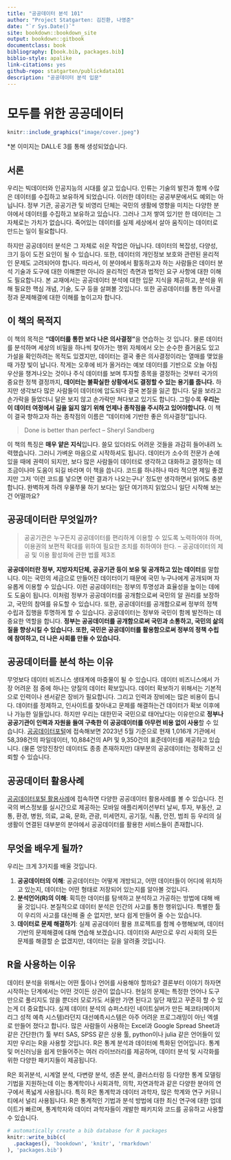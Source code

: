 ```yaml
--- 
title: "공공데이터 분석 101"
author: "Project Statgarten: 김진환, 나영준"
date: "`r Sys.Date()`"
site: bookdown::bookdown_site
output: bookdown::gitbook
documentclass: book
bibliography: [book.bib, packages.bib]
biblio-style: apalike
link-citations: yes
github-repo: statgarten/publickdata101
description: "공공데이터 분석 입문"
---
```


# 모두를 위한 공공데이터
  
```r
knitr::include_graphics("image/cover.jpeg")
```
*본 이미지는 DALL·E 3를 통해 생성되었습니다.

## 서론
우리는 빅데이터와 인공지능의 시대를 살고 있습니다. 인류는 기술의 발전과 함께 수많은 데이터를 수집하고 보유하게 되었습니다. 이러한 데이터는 공공부문에서도 예외는 아닙니다. 정부 기관, 공공기관 및 비영리 단체는 국민의 생활에 영향을 미치는 다양한 분야에서 데이터를 수집하고 보유하고 있습니다. 그러나 그저 쌓여 있기만 한 데이터는 그 자체로는 가치가 없습니다. 죽어있는 데이터를 실제 세상에서 살아 움직이는 데이터로 만드는 일이 필요합니다.  

하지만 공공데이터 분석은 그 자체로 쉬운 작업은 아닙니다. 데이터의 복잡성, 다양성, 크기 등이 도전 요인이 될 수 있습니다. 또한, 데이터의 개인정보 보호와 관련된 윤리적인 문제도 고려되어야 합니다. 따라서, 이 분야에서 활동하고자 하는 사람들은 데이터 분석 기술과 도구에 대한 이해뿐만 아니라 윤리적인 측면과 법적인 요구 사항에 대한 이해도 필요합니다. 본 교재에서는 공공데이터 분석에 대한 입문 지식을 제공하고, 분석을 위해 필요한 핵심 개념, 기술, 도구 등을 살펴볼 것입니다. 또한 공공데이터를 통한 의사결정과 문제해결에 대한 이해를 높이고자 합니다.  

## 이 책의 목적지  
이 책의 목적은 **"데이터를 통한 보다 나은 의사결정"**을 연습하는 것 입니다. 물론 데이터를 분석하며 세상의 비밀을 하나씩 찾아가는 행위 자체에서 오는 순수한 즐거움도 있고 가설을 확인하려는 목적도 있겠지만, 데이터는 결국 좋은 의사결정이라는 열매를 맺었을 때 가장 빛이 납니다. 작게는 오후에 비가 올거라는 예보 데이터를 기반으로 오늘 아침 우산을 챙겨나오는 것이나 주식 데이터를 보며 투자할 종목을 결정하는 것부터 국가의 중요한 정책 결정까지, **데이터는 불확실한 상황에서도 결정할 수 있는 용기를 줍니다.** 하지만 생각보다 많은 사람들이 데이터에 압도되다 결국 본질을 잃곤 합니다. 달을 보라고 손가락을 들었더니 달은 보지 않고 손가락만 쳐다보고 있기도 합니다. 그럴수록 **우리는 이 데이터 여정에서 길을 잃지 않기 위해 언제나 종착점을 주시하고 있어야합니다.** 이 책이 결국 향하고자 하는 종착점의 이름은 "데이터에 기반한 좋은 의사결정"입니다. 

> Done is better than perfect -- Sheryl Sandberg

이 책의 특징은 **매우 얕은 지식**입니다. 쓸모 있더라도 어려운 것들을 과감히 들어내려 노력했습니다. 그러니 가벼운 마음으로 시작하셔도 됩니다. 데이터가 소수의 전문가 손에 있을 때에 권력이 되지만, 보다 많은 사람들이 데이터로 생각하고 대화하고 결정하는 데 조금이나마 도움이 되길 바라며 이 책을 씁니다. 코드를 하나하나 따라 적으면 제일 좋겠지만 그저 '이런 코드를 넣으면 이런 결과가 나오는구나' 정도만 생각하면서 읽어도 충분합니다. 완벽하게 하려 우물쭈물 하기 보다는 일단 여기까지 읽었으니 일단 시작해 보는 건 어떨까요?

## 공공데이터란 무엇일까?

> 공공기관은 누구든지 공공데이터를 편리하게 이용할 수 있도록 노력하여야 하며, 이용권의 보편적 확대를 위하여 필요한 조치를 취하여야 한다.    -- 공공데이터의 제공 및 이용 활성화에 관한 법률 제3조  

**공공데이터란 정부, 지방자치단체, 공공기관 등이 보유 및 공개하고 있는 데이터**를 말합니다. 이는 국민의 세금으로 만들어진 데이터이기 때문에 국민 누구나에게 공개되며 자유롭게 이용할 수 있습니다. 이런 공공데이터는 정부의 투명성과 효율성을 높이는 데에도 도움이 됩니다. 이처럼 정부가 공공데이터를 공개함으로써 국민의 알 권리를 보장하고, 국민의 참여를 유도할 수 있습니다. 또한, 공공데이터를 공개함으로써 정부의 정책 수립과 집행을 투명하게 할 수 있습니다. 공공데이터는 정부와 국민이 함께 발전하는 데 중요한 역할을 합니다. **정부는 공공데이터를 공개함으로써 국민과 소통하고, 국민의 삶의 질을 향상시킬 수 있습니다. 또한, 국민은 공공데이터를 활용함으로써 정부의 정책 수립에 참여하고, 더 나은 사회를 만들 수 있습니다.**

## 공공데이터를 분석 하는 이유
무엇보다 데이터 비즈니스 생태계에 마중물이 될 수 있습니다. 데이터 비즈니스에서 가장 어려운 점 중에 하나는 양질의 데이터 확보입니다. 데이터 확보하기 위해서는 기본적으로 인력이나 센서같은 장비가 필요합니다. 그리고 인력과 장비에는 많은 비용이 듭니다. 데이터를 정제하고, 인사이트를 찾아내고 문제를 해결하는건 데이터가 확보 이후에나 가능한 일들입니다. 하지만 우리는 대한민국 국민으로 태어났다는 이유만으로 **정부나 공공기관이 인력과 자원을 들여 구축한 이 공공데이터를 아무런 비용 없이 사용**할 수 있습니다. [공공데이터포털](data.go.kr)에 접속해보면 2023년 5월 기준으로 현재 1,016개 기관에서 58,398건의 파일데이터, 10,884건의 API 및 9,350건의 표준데이터를 제공하고 있습니다. (물론 엉망진창인 데이터도 종종 존재하지만) 대부분의 공공데이터는 정확하고 신뢰할 수 있습니다. 

## 공공데이터 활용사례

[공공데이터포털 활용사례](https://www.data.go.kr/tcs/puc/selectPublicUseCaseListView.do)에 접속하면 다양한 공공데이터 활용사례를 볼 수 있습니다. 전국의 버스정보를 실시간으로 제공하는 모바일 애플리케이션부터 날씨, 투자, 부동산, 교통, 환경, 병원, 의료, 교육, 문화, 관광, 미세먼지, 공기질, 식품, 안전, 범죄 등 우리의 실생활이 연결된 대부분의 분야에서 공공데이터를 활용한 서비스들이 존재합니다.

## 무엇을 배우게 될까?

우리는 크게 3가지를 배울 것입니다.

1. **공공데이터의 이해**: 공공데이터는 어떻게 개방되고, 어떤 데이터들이 어디에 위치하고 있는지, 데이터는 어떤 형태로 저장되어 있는지를 알아볼 것입니다.
2. **분석언어(R)의 이해**: 획득한 데이터를 탐색하고 분석하고 가공하는 방법에 대해 배울 것입니다. 본질적으로 데이터 분석은 인간의 사고를 통한 행위입니다. 특별한 툴이 우리의 사고를 대신해 줄 순 없지만, 보다 쉽게 만들어 줄 수는 있습니다. 
3. **데이터로 문제 해결하기**: 실제 공공데이터 활용 프로젝트를 함께 수행해보며, 데이터 기반의 문제해결에 대해 연습해 보겠습니다. 데이터와 AI만으로 우리 사회의 모든 문제를 해결할 순 없겠지만, 데이터는 길을 알려줄 것입니다.

## R을 사용하는 이유

데이터 분석을 위해서는 어떤 툴이나 언어를 사용해야 할까요? 결론부터 이야기 하자면 시작하는 단계에서는 어떤 것이든 상관이 없습니다. 현실의 문제는 특정한 언어나 도구만으로 풀리지도 않을 뿐더러 모로가도 서울만 가면 된다고 일단 재밌고 꾸준히 할 수 있는게 더 중요합니다. 실제 데이터 분석의 슈퍼스타인 네이트실버가 만든 페코타(메이저리그 성적 예측 시스템)라던지 대선예측시스템은 아주 어려운 프로그래밍이 아닌 엑셀로 만들어 졌다고 합니다. 많은 사람들이 사용하는 Excel과 Google Spread Sheet과 같은 간단한(?) 툴 부터 SAS, SPSS 같은 상용 툴, python이나 julia 같은 언어들이 있지만 우리는 R을 사용할 것입니다. R은 통계 분석과 데이터에 특화된 언어입니다. 통계 및 머신러닝을 쉽게 만들어주는 여러 라이브러리를 제공하며, 데이터 분석 및 시각화를 위한 다양한 패키지들이 제공됩니다. 

R은 회귀분석, 시계열 분석, 다변량 분석, 생존 분석, 클러스터링 등 다양한 통계 모델링 기법을 지원하는데 이는 통계학이나 사회과학, 의학, 자연과학과 같은 다양한 분야의 연구에서 폭넓게 사용됩니다. 특히 R은 통계학과 데이터 과학자, 많은 학계와 연구 커뮤니티에서 널리 사용됩니다. R은 통계적인 기법과 분석 방법에 대한 최신 연구에 대한 업데이트가 빠르며, 통계학자와 데이터 과학자들이 개발한 패키지와 코드를 공유하고 사용할 수 있습니다.


```r
# automatically create a bib database for R packages
knitr::write_bib(c(
  .packages(), 'bookdown', 'knitr', 'rmarkdown'
), 'packages.bib')
```
